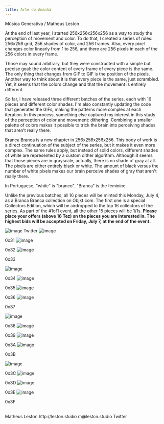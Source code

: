 ```yaml
---
title: Arte do Amanhã
---
```


<Row>
<Title>Arte do Amanhã</Title>
<Subtitle>Música Generativa / Matheus Leston</Subtitle>
</Row>

<Row>
<Col2>

At the end of last year, I started 256x256x256x256 as a way to study the perception of movement and color. To do that, I created a series of rules: 256x256 grid, 256 shades of color, and 256 frames. Also, every pixel changes color linearly from 1 to 256, and there are 256 pixels in each of the 256 colors in every frame.

Those may sound arbitrary, but they were constructed with a simple but precise goal: the color content of every frame of every piece is the same. The only thing that changes from GIF to GIF is the position of the pixels. Another way to think about it is that every piece is the same, just scrambled. Yet, it seems that the colors change and that the movement is entirely different.

So far, I have released three different batches of the series, each with 16 pieces and different color shades. I'm also constantly updating the code that generates the GIFs, making the patterns more complex at each iteration. In this process, something else captured my interest in this study of the perception of color and movement: dithering. Combining a smaller palette of colors makes it possible to trick the brain into perceiving shades that aren't really there.
</Col2>
<Col2>

Branca Branca is a new chapter in 256x256x256x256. This body of work is a direct continuation of the subject of the series, but it makes it even more complex. The same rules apply, but instead of solid colors, different shades of white are represented by a custom dither algorithm. Although it seems that those pieces are in grayscale, actually, there is no shade of gray at all. The pixels are either entirely black or white. The amount of black versus the number of white pixels makes our brain perceive shades of gray that aren't really there.

In Portuguese, "white" is "branco". "Branca" is the feminine.
 
Unlike the previous batches, all 16 pieces will be minted this Monday, July 4, as a Branca Branca collection on Objkt.com. The first one is a special Collectors Edition, which will be airdropped to the top 16 collectors of the series. As part of the #1of1 event, all the other 15 pieces will be 1/1s. **Please place your offers (above 16 Tez) on the pieces you are interested in. The highest bids will be accepted on Friday, July 7, at the end of the event.**
</Col2>
</Row>

<Row>
<Col1>
<Image alt="image" path="/pages/brancabranca/0x30.gif" width={1024} height={1024}>

<Link href="https://twitter.com/matheusleston">Twitter</Link>
</Image>
</Col1>
<Col1>
<Image alt="image" path="/pages/brancabranca/0x31.gif" width={1024} height={1024}>

0x31
</Image>
</Col1>
<Col1>
<Image alt="image" path="/pages/brancabranca/0x32.gif" width={1024} height={1024}>

0x32
</Image>
</Col1>
<Col1>
<Image alt="image" path="/pages/brancabranca/0x33.gif" width={1024} height={1024}>

0x33
</Image>
</Col1>
</Row>


<Row>
<Col1>
<Image alt="image" path="/pages/brancabranca/0x34.gif" width={1024} height={1024}>

0x34
</Image>
</Col1>
<Col1>
<Image alt="image" path="/pages/brancabranca/0x35.gif" width={1024} height={1024}>

0x35
</Image>
</Col1>
<Col1>
<Image alt="image" path="/pages/brancabranca/0x36.gif" width={1024} height={1024}>

0x36
</Image>
</Col1>
<Col1>
<Image alt="image" path="/pages/brancabranca/0x37.gif" width={1024} height={1024}>

0x37
</Image>
</Col1>
</Row>


<Row>
<Col1>
<Image alt="image" path="/pages/brancabranca/0x38.gif" width={1024} height={1024}>

0x38
</Image>
</Col1>
<Col1>
<Image alt="image" path="/pages/brancabranca/0x39.gif" width={1024} height={1024}>

0x39
</Image>
</Col1>
<Col1>
<Image alt="image" path="/pages/brancabranca/0x3A.gif" width={1024} height={1024}>

0x3A
</Image>
</Col1>
<Col1>
<Image alt="image" path="/pages/brancabranca/0x3B.gif" width={1024} height={1024}>

0x3B
</Image>
</Col1>
</Row>


<Row>
<Col1>
<Image alt="image" path="/pages/brancabranca/0x3C.gif" width={1024} height={1024}>

0x3C
</Image>
</Col1>
<Col1>
<Image alt="image" path="/pages/brancabranca/0x3D.gif" width={1024} height={1024}>

0x3D
</Image>
</Col1>
<Col1>
<Image alt="image" path="/pages/brancabranca/0x3E.gif" width={1024} height={1024}>

0x3E
</Image>
</Col1>
<Col1>
<Image alt="image" path="/pages/brancabranca/0x3F.gif" width={1024} height={1024}>

0x3F
</Image>
</Col1>
</Row>

<Row>
 <br />
  </Row>


<Row>
<Col1>
Matheus Leston
</Col1>
<Col1>
<Link href="https://leston.studio">http://leston.studio</Link>
</Col1>
<Col1>
m@leston.studio
</Col1>
<Col1>
<Link href="https://twitter.com/matheusleston">Twitter</Link>
</Col1>
</Row>
